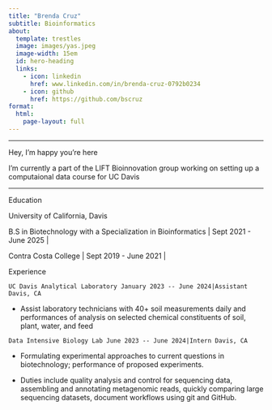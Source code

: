 ```yaml
---
title: "Brenda Cruz"
subtitle: Bioinformatics
about:
  template: trestles
  image: images/yas.jpeg
  image-width: 15em
  id: hero-heading
  links:
    - icon: linkedin
      href: www.linkedin.com/in/brenda-cruz-0792b0234
    - icon: github
      href: https://github.com/bscruz
format: 
  html: 
    page-layout: full
---
```


------------------------------------------------------------------------

::: {#hero-heading}
::: h1
Hey, I'm happy you're here
:::

I'm currently a part of the LIFT Bioinnovation group working on setting up a computaional data course for UC Davis

------------------------------------------------------------------------

::: h1
Education
:::

University of California, Davis

B.S in Biotechnology with a Specialization in Bioinformatics \| Sept 2021 - June 2025 \|

Contra Costa College \| Sept 2019 - June 2021 \|
:::

::: h1
Experience
:::

::: grid
::: {#about-me-1 .g-col-6}
```         
UC Davis Analytical Laboratory January 2023 -- June 2024|Assistant Davis, CA
```

-   Assist laboratory technicians with 40+ soil measurements daily and performances of analysis on selected chemical constituents of soil, plant, water, and feed
:::

::: {#about-me-2 .g-col-6}
```         
Data Intensive Biology Lab June 2023 -- June 2024|Intern Davis, CA
```

-   Formulating experimental approaches to current questions in biotechnology; performance of proposed experiments.

-   Duties include quality analysis and control for sequencing data, assembling and annotating metagenomic reads, quickly comparing large sequencing datasets, document workflows using git and GitHub.

### 
:::
:::

<!-- end grid -->
